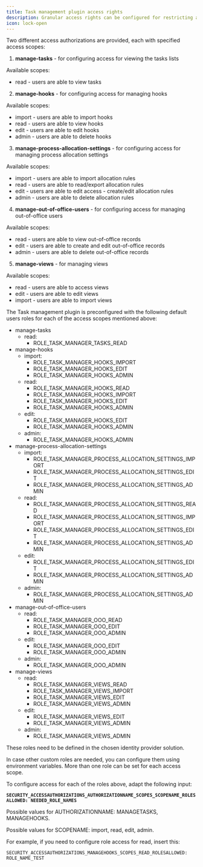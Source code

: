 ```yaml
---
title: Task management plugin access rights
description: Granular access rights can be configured for restricting access to the Task management plugin component.
icon: lock-open
---
```


Two different access authorizations are provided, each with specified access scopes:

1. **manage-tasks** - for configuring access for viewing the tasks lists

Available scopes:

* read - users are able to view tasks

2.  **manage-hooks** - for configuring access for managing hooks

Available scopes:

* import - users are able to import hooks
* read - users are able to view hooks
* edit - users are able to edit hooks
* admin - users are able to delete hooks

3.  **manage-process-allocation-settings** - for configuring access for managing process allocation settings

Available scopes:

* import - users are able to import allocation rules
* read - users are able to read/export allocation rules
* edit - users are able to edit access - create/edit allocation rules
* admin - users are able to delete allocation rules

4.  **manage-out-of-office-users** - for configuring access for managing out-of-office users

Available scopes:

* read - users are able to view out-of-office records
* edit - users are able to create and edit out-of-office records
* admin - users are able to delete out-of-office records


5. **manage-views** - for managing views

Available scopes:

* read - users are able to access views
* edit - users are able to edit views
* import - users are able to import views


The Task management plugin is preconfigured with the following default users roles for each of the access scopes mentioned above:

* manage-tasks
  * read:
    * ROLE_TASK_MANAGER_TASKS_READ
* manage-hooks
  * import:
    * ROLE_TASK_MANAGER_HOOKS_IMPORT
    * ROLE_TASK_MANAGER_HOOKS_EDIT
    * ROLE_TASK_MANAGER_HOOKS_ADMIN
  * read: 
    * ROLE_TASK_MANAGER_HOOKS_READ
    * ROLE_TASK_MANAGER_HOOKS_IMPORT
    * ROLE_TASK_MANAGER_HOOKS_EDIT
    * ROLE_TASK_MANAGER_HOOKS_ADMIN
  * edit:
    * ROLE_TASK_MANAGER_HOOKS_EDIT
    * ROLE_TASK_MANAGER_HOOKS_ADMIN
  * admin:
    * ROLE_TASK_MANAGER_HOOKS_ADMIN
* manage-process-allocation-settings
  * import:
    * ROLE_TASK_MANAGER_PROCESS_ALLOCATION_SETTINGS_IMPORT
    * ROLE_TASK_MANAGER_PROCESS_ALLOCATION_SETTINGS_EDIT
    * ROLE_TASK_MANAGER_PROCESS_ALLOCATION_SETTINGS_ADMIN
  * read:
    * ROLE_TASK_MANAGER_PROCESS_ALLOCATION_SETTINGS_READ
    * ROLE_TASK_MANAGER_PROCESS_ALLOCATION_SETTINGS_IMPORT
    * ROLE_TASK_MANAGER_PROCESS_ALLOCATION_SETTINGS_EDIT
    * ROLE_TASK_MANAGER_PROCESS_ALLOCATION_SETTINGS_ADMIN
  * edit:
    * ROLE_TASK_MANAGER_PROCESS_ALLOCATION_SETTINGS_EDIT
    * ROLE_TASK_MANAGER_PROCESS_ALLOCATION_SETTINGS_ADMIN
  * admin:
    * ROLE_TASK_MANAGER_PROCESS_ALLOCATION_SETTINGS_ADMIN
* manage-out-of-office-users
  * read:
    * ROLE_TASK_MANAGER_OOO_READ
    * ROLE_TASK_MANAGER_OOO_EDIT
    * ROLE_TASK_MANAGER_OOO_ADMIN
  * edit:
    * ROLE_TASK_MANAGER_OOO_EDIT
    * ROLE_TASK_MANAGER_OOO_ADMIN
  * admin:
    * ROLE_TASK_MANAGER_OOO_ADMIN
* manage-views
  * read:
    * ROLE_TASK_MANAGER_VIEWS_READ
    * ROLE_TASK_MANAGER_VIEWS_IMPORT
    * ROLE_TASK_MANAGER_VIEWS_EDIT
    * ROLE_TASK_MANAGER_VIEWS_ADMIN
  * edit:
    * ROLE_TASK_MANAGER_VIEWS_EDIT
    * ROLE_TASK_MANAGER_VIEWS_ADMIN
  * admin: 
    * ROLE_TASK_MANAGER_VIEWS_ADMIN

<Info>
These roles need to be defined in the chosen identity provider solution.
</Info>

In case other custom roles are needed, you can configure them using environment variables. More than one role can be set for each access scope.

To configure access for each of the roles above, adapt the following input:

**`SECURITY_ACCESSAUTHORIZATIONS_AUTHORIZATIONNAME_SCOPES_SCOPENAME_ROLESALLOWED: NEEDED_ROLE_NAMES`**

Possible values for AUTHORIZATIONNAME: MANAGETASKS, MANAGEHOOKS.

Possible values for SCOPENAME: import, read, edit, admin.

For example, if you need to configure role access for read, insert this:

```
SECURITY_ACCESSAUTHORIZATIONS_MANAGEHOOKS_SCOPES_READ_ROLESALLOWED: ROLE_NAME_TEST
```
